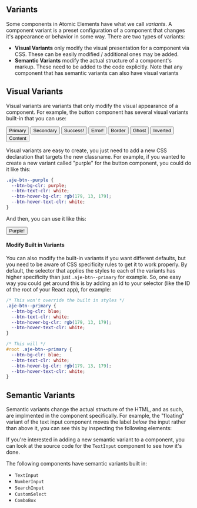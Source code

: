
<SensibleDefaults />
<PurpleButtonStyles />

<Meta title="Usage/Customizing Appearance/Variants" />

## Variants

Some components in Atomic Elements have what we call _variants_.
A component variant is a preset configuration of a component that changes it's appearance or behavior in some way. There are two types of variants:

- **Visual Variants** only modify the visual presentation for a component via CSS. These can be easily modified / additional ones may be added.
- **Semantic Variants** modify the actual structure of a component's markup. These need to be added to the code explicitly. Note that any component that
  has semantic variants can also have visual variants

## Visual Variants

Visual variants are variants that only modify the visual appearance of a component. For example, the button component has several visual variants built-in that you can use:

<Canvas>
  <Button variant="primary">Primary</Button>
  <Button variant="secondary">Secondary</Button>
  <Button variant="success">Success!</Button>
  <Button variant="error">Error!</Button>
  <Button variant="border">Border</Button>
  <Button variant="ghost">Ghost</Button>
  <Button variant="inverted">Inverted</Button>
  <Button variant="content">Content</Button>
</Canvas>

Visual variants are easy to create, you just need to add a new CSS declaration that targets the new classname.
For example, if you wanted to create a new variant called "purple" for the button component, you could do it like this:

```css
.aje-btn--purple {
  --btn-bg-clr: purple;
  --btn-text-clr: white;
  --btn-hover-bg-clr: rgb(179, 13, 179);
  --btn-hover-text-clr: white;
}
```

And then, you can use it like this:

<Canvas>
  <Button variant="purple">Purple!</Button>
</Canvas>

#### Modify Built in Variants

You can also modify the built-in variants if you want different defaults, but you need to be aware of CSS specificity rules to get it to work properly. By default,
the selector that applies the styles to each of the variants has higher specificity than just `.aje-btn--primary` for example. So, one easy way you could get around this
is by adding an id to your selector (like the ID of the root of your React app), for example:

```css
/* This won't override the built in styles */
.aje-btn--primary {
  --btn-bg-clr: blue;
  --btn-text-clr: white;
  --btn-hover-bg-clr: rgb(179, 13, 179);
  --btn-hover-text-clr: white;
}

/* This will */
#root .aje-btn--primary {
  --btn-bg-clr: blue;
  --btn-text-clr: white;
  --btn-hover-bg-clr: rgb(179, 13, 179);
  --btn-hover-text-clr: white;
}
```

## Semantic Variants

Semantic variants change the actual structure of the HTML, and as such, are implmented in the component specifically. For example, the "floating" variant
of the text input component moves the label _below_ the input rather than above it, you can see this by inspecting the following elements:

<Canvas>
  <TextInput variant="default" label="Default Variant" />
  <TextInput variant="floating" label="Floating Variant" />
</Canvas>

If you're interested in adding a new semantic variant to a component, you can look at the source code for the `TextInput` component to see how it's done.

The following components have semantic variants built in:

- `TextInput`
- `NumberInput`
- `SearchInput`
- `CustomSelect`
- `ComboBox`
